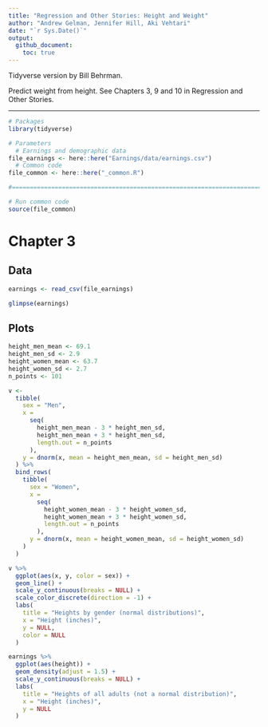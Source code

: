 ```yaml
---
title: "Regression and Other Stories: Height and Weight"
author: "Andrew Gelman, Jennifer Hill, Aki Vehtari"
date: "`r Sys.Date()`"
output:
  github_document:
    toc: true
---
```

Tidyverse version by Bill Behrman.

Predict weight from height. See Chapters 3, 9 and 10 in Regression
and Other Stories.

-------------

```r
# Packages
library(tidyverse)

# Parameters
  # Earnings and demographic data
file_earnings <- here::here("Earnings/data/earnings.csv")
  # Common code
file_common <- here::here("_common.R")

#===============================================================================

# Run common code
source(file_common)
```

# Chapter 3

## Data

```r
earnings <- read_csv(file_earnings)

glimpse(earnings)
```

## Plots

```r
height_men_mean <- 69.1
height_men_sd <- 2.9
height_women_mean <- 63.7
height_women_sd <- 2.7
n_points <- 101

v <- 
  tibble(
    sex = "Men",
    x = 
      seq(
        height_men_mean - 3 * height_men_sd,
        height_men_mean + 3 * height_men_sd,
        length.out = n_points
      ),
    y = dnorm(x, mean = height_men_mean, sd = height_men_sd)
  ) %>% 
  bind_rows(
    tibble(
      sex = "Women",
      x = 
        seq(
          height_women_mean - 3 * height_women_sd,
          height_women_mean + 3 * height_women_sd,
          length.out = n_points
        ),
      y = dnorm(x, mean = height_women_mean, sd = height_women_sd)
    )
  )

v %>% 
  ggplot(aes(x, y, color = sex)) +
  geom_line() +
  scale_y_continuous(breaks = NULL) +
  scale_color_discrete(direction = -1) +
  labs(
    title = "Heights by gender (normal distributions)",
    x = "Height (inches)",
    y = NULL,
    color = NULL
  )
```

```r
earnings %>% 
  ggplot(aes(height)) +
  geom_density(adjust = 1.5) +
  scale_y_continuous(breaks = NULL) +
  labs(
    title = "Heights of all adults (not a normal distribution)",
    x = "Height (inches)",
    y = NULL
  )
```

